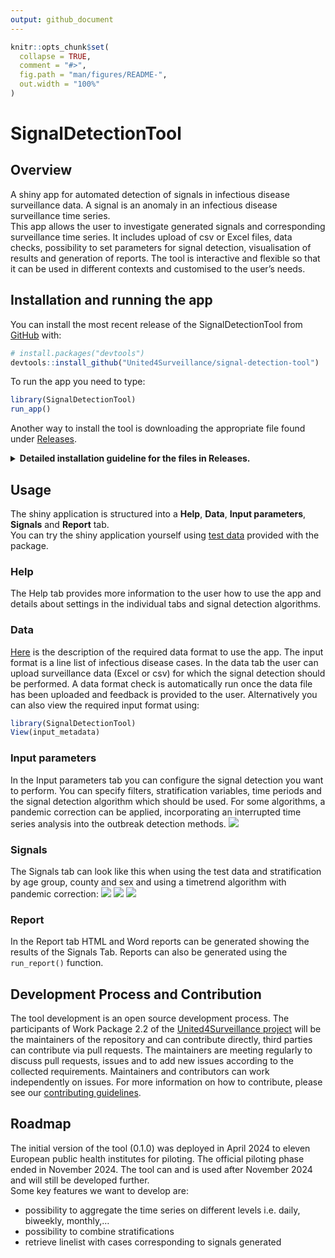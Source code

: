 ```yaml
---
output: github_document
---
```


<!-- README.md is generated from README.Rmd. Please edit that file -->

```r
knitr::opts_chunk$set(
  collapse = TRUE,
  comment = "#>",
  fig.path = "man/figures/README-",
  out.width = "100%"
)
```

# SignalDetectionTool

<!-- badges: start -->
<!-- badges: end -->
## Overview

A shiny app for automated detection of signals in infectious disease surveillance data. A signal is an anomaly in an infectious disease surveillance time series.  
This app allows the user to investigate generated signals and corresponding surveillance time series. It includes upload of csv or Excel files, data checks, possibility to set parameters for signal detection, visualisation of results and generation of reports. The tool is interactive and flexible so that it can be used in different contexts and customised to the user’s needs.

## Installation and running the app
 You can install the most recent release of the SignalDetectionTool from [GitHub](https://github.com/United4Surveillance/signal-detection-tool) with:

``` r
# install.packages("devtools")
devtools::install_github("United4Surveillance/signal-detection-tool")
```
To run the app you need to type:

``` r
library(SignalDetectionTool)
run_app()
```

Another way to install the tool is downloading the appropriate file found under [Releases](https://github.com/United4Surveillance/signal-detection-tool/releases).

<details>
  <summary><strong>Detailed installation guideline for the files in Releases.</strong></summary>
  
  <ul>
    <li>To navigate to the Release page, scroll up and look on the right-hand side of the page under a section labelled Releases. Click on 'Releases'</li>
    <li>You can find the latest tool release at the top of the page with the corresponding version number.</li>
    <li>There are three files you can download:</li>
    <ul>
      <li><b>Source code (tar.gz)</b>: This is a tarball. You must have Rtools installed on your computer to use this installation method. If you only want to run the app and use its functionalities this is the correct installation for you. In case you are interested to modify code of the app go to <b>Source Code (zip)</b>. </li>
      <li><b>SignalDetectionTool_x.x.x.zip</b>: This is a binary. You do not need to have Rtools installed on your computer to use this installation method. </li>
      <li><b>Source Code (zip)</b>: This is a zipped folder of the SignalDetectionTool repository. You must have Rtools installed on your computer to use this installation method. It can be unzipped and installed over the 'Build' tab in Rstudio. This can be used if you want to modify code of the app for your usage. Instead you can also just clone the repository.</li>
    </ul>
  </ul>

  <strong>Installation using .tar.gz</strong>
  <ul>
    <li>Download the provided .tar.gz file and save it on your computer</li>
    <li>Install the package <code>remotes</code> by putting <span style="color:blue;">install.package("remotes")</span> in the console</li>
    <li>Install the package dependencies for the SignalDetectionTool using the full path where you stored the .tar.gz file and replace the x.x.x with the current version of the binary. For example: <span style="color:blue;">remotes::install_deps("C:/Users/YourUsername/Downloads/SignalDetectionTool_x.x.x.tar.gz")</span></li>
    <li>Execute this command in the console</li>
    <li>This should also install any dependencies you need to run the tool. Wait until the installation finishes successfully</li>
    <li>Write the following command into the console to install the tool: <span style="color:blue;">install.packages("path_to_the_tool/SignalDetectionTool_x.x.x.tar.gz", repos = NULL, type="source")</span></li>
    <li>Continue to read 'Running the shiny application'</li>
  </ul>


<strong>Installation using SignalDetectionTool_x.x.x.zip file</strong>
 <ul>
<li>Download the provided zip file and save it on your computer and open RStudio</li>
<li>Install the package remotes by putting <span style="color:blue;">install.package("remotes")</span> in the console</li>
<li>Install the package dependencies for the SignalDetectionTool using the full path where you stored the .zip file and replace the x.x.x with the current version of the binary. For example: <span style="color:blue;">remotes::install_deps("C:/Users/YourUsername/Downloads/SignalDetectionTool_x.x.x.binary.zip")</span></li>
<li>Execute this command in the console</li>
<li>This command will then ask you if you want to update your installed packages. Please type 1 and press enter to install the updates. For advanced users: you can also install only the minimal required versions written inside the DESCRIPTION file by using <span style="color:blue;">remotes::install_version()</span></li>
<li>Now the SignalDetectionTool needs to be installed. For this execute this command <span style="color:blue;">install.packages("your_path_to_the_zip/SignalDetectionTool_x.x.x_binary.zip")</span>  in the console, replacing again your_path_to_the_zip by your system path and changing x.x.x to the version specification.</li>
<li>Continue to read 'Running the shiny application'</li>
</ul>


  <summary><strong>Installation Source Code (zip):</strong></summary>
  <ul>
    <li>Download the provided zip file and save it on your computer</li>
    <li>Go into the unzipped signal-detection-tool folder and double-click on the <code>SignalDetectionTool.Rproj</code> file to open it</li>
    <li>You can either use the RStudio suggestion to install packages by clicking on the 'Install' button or copy the following line of code into the console: <span style="color:blue;">devtools::install_deps()</span></li>
    <li>This command will then ask you if you want to update your installed packages. Please type 1 and press enter to install the updates</li>
    <li>For advanced users: you can also install only the minimal required versions written inside the <code>DESCRIPTION</code> file by using <span style="color:blue;">remotes::install_version()</span></li>
    <li>In case the command <span style="color:blue;">devtools::install_deps()</span> gives you an error that there is no package called ‘devtools’, you need to install it using <span style="color:blue;">install.packages("devtools")</span> and then run the command again</li>
    <li>Now the SignalDetectionTool needs to be installed. For this, go to the top right window in RStudio and click on the tab 'Build'. Next, click on the 'Install' button. You will see that the installation process has started</li>
    <li> Continue to read 'Running the shiny application'</li> 
  </ul>

</details>
## Usage

The shiny application is structured into a **Help**, **Data**, **Input parameters**, **Signals** and **Report** tab.  
You can try the shiny application yourself using [test data](https://github.com/United4Surveillance/signal-detection-tool/blob/main/dev/data/input/input.csv) provided with the package.

### Help
The Help tab provides more information to the user how to use the app and details about settings in the individual tabs and signal detection algorithms.

### Data
[Here](https://github.com/United4Surveillance/signal-detection-tool/blob/main/dev/data/input/description.md) is the description of the required data format to use the app. The input format is a line list of infectious disease cases.
In the data tab the user can upload surveillance data (Excel or csv) for which the signal detection should be performed. A data format check is automatically run once the data file has been uploaded and feedback is provided to the user.
Alternatively you can also view the required input format using:
```r
library(SignalDetectionTool)
View(input_metadata)
```

### Input parameters
In the Input parameters tab you can configure the signal detection you want to perform. You can specify filters, stratification variables, time periods and the signal detection algorithm which should be used. For some algorithms, a pandemic correction can be applied, incorporating an interrupted time series analysis into the outbreak detection methods.
![](man/figures/README-input_tab.PNG)

### Signals
The Signals tab can look like this when using the test data and stratification by age group, county and sex and using a timetrend algorithm with pandemic correction:
![](man/figures/README-signals_tab.PNG)
![](man/figures/README-timeseries.PNG)
![](man/figures/README-signal_detection_table.PNG)

### Report
In the Report tab HTML and Word reports can be generated showing the results of the Signals Tab. Reports can also be generated using the `run_report()` function.

## Development Process and Contribution
The tool development is an open source development process.
The participants of Work Package 2.2 of the [United4Surveillance project][United4Surveillance] will be the maintainers of the repository and can contribute directly, third parties can contribute via pull requests.
The maintainers are meeting regularly to discuss pull requests, issues and to add new issues according to the collected requirements.
Maintainers and contributors can work independently on issues.
For more information on how to contribute, please see our [contributing guidelines](https://github.com/United4Surveillance/signal-detection-tool/blob/main/.github/CONTRIBUTING.md).

## Roadmap
The initial version of the tool (0.1.0) was deployed in April 2024 to eleven European public health institutes for piloting. The official piloting phase ended in November 2024. The tool can and is used after November 2024 and will still be developed further.<br>
Some key features we want to develop are:  

* possibility to aggregate the time series on different levels i.e. daily, biweekly, monthly,...
* possibility to combine stratifications
* retrieve linelist with cases corresponding to signals generated


[United4Surveillance]: https://united4surveillance.eu/
